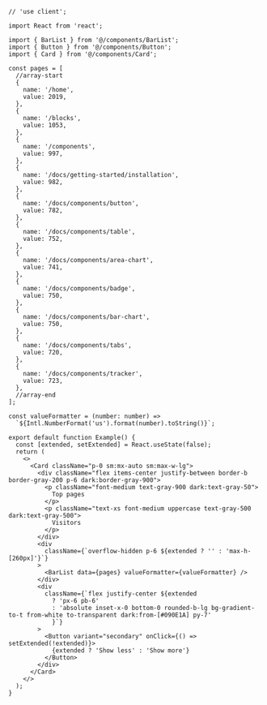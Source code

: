 ````tsx
// 'use client';

import React from 'react';

import { BarList } from '@/components/BarList';
import { Button } from '@/components/Button';
import { Card } from '@/components/Card';

const pages = [
  //array-start
  {
    name: '/home',
    value: 2019,
  },
  {
    name: '/blocks',
    value: 1053,
  },
  {
    name: '/components',
    value: 997,
  },
  {
    name: '/docs/getting-started/installation',
    value: 982,
  },
  {
    name: '/docs/components/button',
    value: 782,
  },
  {
    name: '/docs/components/table',
    value: 752,
  },
  {
    name: '/docs/components/area-chart',
    value: 741,
  },
  {
    name: '/docs/components/badge',
    value: 750,
  },
  {
    name: '/docs/components/bar-chart',
    value: 750,
  },
  {
    name: '/docs/components/tabs',
    value: 720,
  },
  {
    name: '/docs/components/tracker',
    value: 723,
  },
  //array-end
];

const valueFormatter = (number: number) =>
  `${Intl.NumberFormat('us').format(number).toString()}`;

export default function Example() {
  const [extended, setExtended] = React.useState(false);
  return (
    <>
      <Card className="p-0 sm:mx-auto sm:max-w-lg">
        <div className="flex items-center justify-between border-b border-gray-200 p-6 dark:border-gray-900">
          <p className="font-medium text-gray-900 dark:text-gray-50">
            Top pages
          </p>
          <p className="text-xs font-medium uppercase text-gray-500 dark:text-gray-500">
            Visitors
          </p>
        </div>
        <div
          className={`overflow-hidden p-6 ${extended ? '' : 'max-h-[260px]'}`}
        >
          <BarList data={pages} valueFormatter={valueFormatter} />
        </div>
        <div
          className={`flex justify-center ${extended
            ? 'px-6 pb-6'
            : 'absolute inset-x-0 bottom-0 rounded-b-lg bg-gradient-to-t from-white to-transparent dark:from-[#090E1A] py-7'
            }`}
        >
          <Button variant="secondary" onClick={() => setExtended(!extended)}>
            {extended ? 'Show less' : 'Show more'}
          </Button>
        </div>
      </Card>
    </>
  );
}

````